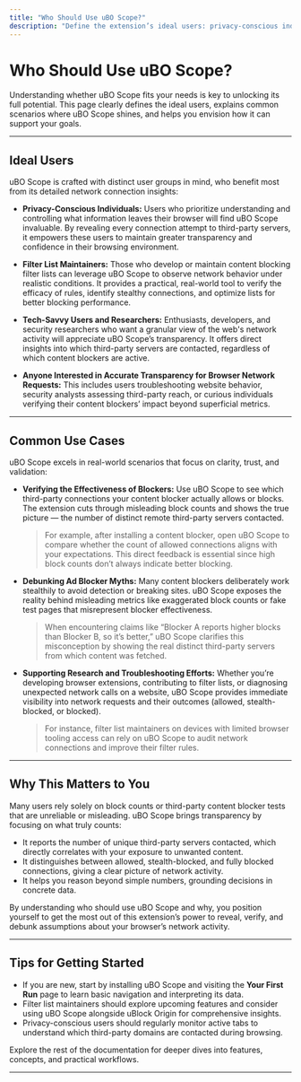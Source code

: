 ```yaml
---
title: "Who Should Use uBO Scope?"
description: "Define the extension’s ideal users: privacy-conscious individuals, filter list maintainers, tech-savvy users, and anyone interested in accurate transparency for browser network requests. Summarize common use cases such as verifying the effectiveness of blockers, debunking ad blocker myths, and supporting research or troubleshooting efforts."
---
```


# Who Should Use uBO Scope?

Understanding whether uBO Scope fits your needs is key to unlocking its full potential. This page clearly defines the ideal users, explains common scenarios where uBO Scope shines, and helps you envision how it can support your goals.

---

## Ideal Users

uBO Scope is crafted with distinct user groups in mind, who benefit most from its detailed network connection insights:

- **Privacy-Conscious Individuals:**
  Users who prioritize understanding and controlling what information leaves their browser will find uBO Scope invaluable. By revealing every connection attempt to third-party servers, it empowers these users to maintain greater transparency and confidence in their browsing environment.

- **Filter List Maintainers:**
  Those who develop or maintain content blocking filter lists can leverage uBO Scope to observe network behavior under realistic conditions. It provides a practical, real-world tool to verify the efficacy of rules, identify stealthy connections, and optimize lists for better blocking performance.

- **Tech-Savvy Users and Researchers:**
  Enthusiasts, developers, and security researchers who want a granular view of the web's network activity will appreciate uBO Scope’s transparency. It offers direct insights into which third-party servers are contacted, regardless of which content blockers are active.

- **Anyone Interested in Accurate Transparency for Browser Network Requests:**
  This includes users troubleshooting website behavior, security analysts assessing third-party reach, or curious individuals verifying their content blockers’ impact beyond superficial metrics.

---

## Common Use Cases

uBO Scope excels in real-world scenarios that focus on clarity, trust, and validation:

- **Verifying the Effectiveness of Blockers:**
  Use uBO Scope to see which third-party connections your content blocker actually allows or blocks. The extension cuts through misleading block counts and shows the true picture — the number of distinct remote third-party servers contacted.

  > For example, after installing a content blocker, open uBO Scope to compare whether the count of allowed connections aligns with your expectations. This direct feedback is essential since high block counts don’t always indicate better blocking.

- **Debunking Ad Blocker Myths:**
  Many content blockers deliberately work stealthily to avoid detection or breaking sites. uBO Scope exposes the reality behind misleading metrics like exaggerated block counts or fake test pages that misrepresent blocker effectiveness.

  > When encountering claims like “Blocker A reports higher blocks than Blocker B, so it’s better,” uBO Scope clarifies this misconception by showing the real distinct third-party servers from which content was fetched.

- **Supporting Research and Troubleshooting Efforts:**
  Whether you’re developing browser extensions, contributing to filter lists, or diagnosing unexpected network calls on a website, uBO Scope provides immediate visibility into network requests and their outcomes (allowed, stealth-blocked, or blocked).

  > For instance, filter list maintainers on devices with limited browser tooling access can rely on uBO Scope to audit network connections and improve their filter rules.

---

## Why This Matters to You

Many users rely solely on block counts or third-party content blocker tests that are unreliable or misleading. uBO Scope brings transparency by focusing on what truly counts:

- It reports the number of unique third-party servers contacted, which directly correlates with your exposure to unwanted content.
- It distinguishes between allowed, stealth-blocked, and fully blocked connections, giving a clear picture of network activity.
- It helps you reason beyond simple numbers, grounding decisions in concrete data.

By understanding who should use uBO Scope and why, you position yourself to get the most out of this extension’s power to reveal, verify, and debunk assumptions about your browser’s network activity.

---

## Tips for Getting Started

- If you are new, start by installing uBO Scope and visiting the **Your First Run** page to learn basic navigation and interpreting its data.
- Filter list maintainers should explore upcoming features and consider using uBO Scope alongside uBlock Origin for comprehensive insights.
- Privacy-conscious users should regularly monitor active tabs to understand which third-party domains are contacted during browsing.

Explore the rest of the documentation for deeper dives into features, concepts, and practical workflows.

---